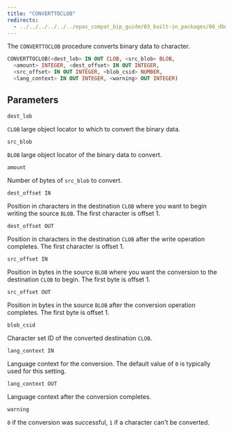 ```yaml
---
title: "CONVERTTOCLOB"
redirects:
  - ../../../../../../epas_compat_bip_guide/03_built-in_packages/06_dbms_lob/04_converttoclob #generated for docs/epas/reorg-role-use-case-mode
---
```


The `CONVERTTOCLOB` procedure converts binary data to character.

```sql
CONVERTTOCLOB(<dest_lob> IN OUT CLOB, <src_blob> BLOB,
  <amount> INTEGER, <dest_offset> IN OUT INTEGER,
  <src_offset> IN OUT INTEGER, <blob_csid> NUMBER,
  <lang_context> IN OUT INTEGER, <warning> OUT INTEGER)
```

## Parameters

`dest_lob`

 `CLOB` large object locator to which to convert the binary data.

`src_blob`

 `BLOB` large object locator of the binary data to convert.

`amount`

 Number of bytes of `src_blob` to convert.

`dest_offset IN`

 Position in characters in the destination `CLOB` where you want to begin writing the source `BLOB`. The first character is offset 1.

`dest_offset OUT`

 Position in characters in the destination `CLOB` after the write operation completes. The first character is offset 1.

`src_offset IN`

 Position in bytes in the source `BLOB` where you want the conversion to the destination `CLOB` to begin. The first byte is offset 1.

`src_offset OUT`

 Position in bytes in the source `BLOB` after the conversion operation completes. The first byte is offset 1.

`blob_csid`

 Character set ID of the converted destination `CLOB`.

`lang_context IN`

 Language context for the conversion. The default value of `0` is typically used for this setting.

`lang_context OUT`

 Language context after the conversion completes.

`warning`

 `0` if the conversion was successful, `1` if a character can't be converted.
